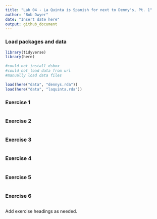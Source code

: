 ```yaml
---
title: "Lab 04 - La Quinta is Spanish for next to Denny's, Pt. 1"
author: "Bob Dwyer"
date: "Insert date here"
output: github_document
---
```


### Load packages and data

```r
library(tidyverse) 
library(here)
```

```r
#could not install dsbox
#could not load data from url
#manually load data files

load(here("data", "dennys.rda"))
load(here("data", "laquinta.rda"))
```

### Exercise 1

```r


```

### Exercise 2

```r


```

### Exercise 3
```r


```

### Exercise 4
```r


```

### Exercise 5
```r


```
### Exercise 6
```r


```
 
Add exercise headings as needed.

